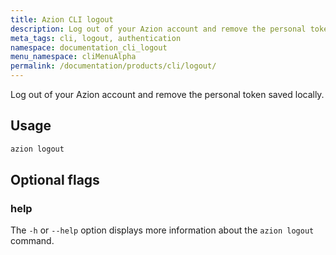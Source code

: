 ```yaml
---
title: Azion CLI logout
description: Log out of your Azion account and remove the personal token saved locally.
meta_tags: cli, logout, authentication
namespace: documentation_cli_logout
menu_namespace: cliMenuAlpha
permalink: /documentation/products/cli/logout/
---
```


Log out of your Azion account and remove the personal token saved locally.

## Usage

```bash
azion logout
```

## Optional flags

### help

The `-h` or `--help` option displays more information about the `azion logout` command.

